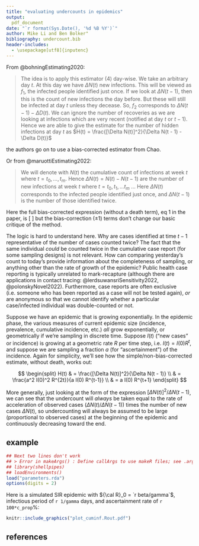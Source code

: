 ```yaml
---
title: "evaluating undercounts in epidemics"
output:
  pdf_document
date: "`r format(Sys.Date(), '%d %B %Y')`"
author: Mike Li and Ben Bolker"
bibliography: undercount.bib
header-includes:
  - \usepackage[utf8]{inputenc}
---
```


From @bohningEstimating2020:

> The idea is to apply this estimator (4) day-wise. We take an arbitrary day $t$. At this day we have $\Delta N(t)$ new infections. This will be viewed as $f_1$, the infected people identified just once. If we look at $\Delta N(t - 1)$, then this is the count of new infections the day before. But these will still be infected at day $t$ unless they decease. So, $f_2$ corresponds to $\Delta N(t - 1) - \Delta D(t)$. We can ignore the number of recoveries as we are looking at infections which are very recent (notified at day $t$ or $t - 1$). Hence we are able to give the estimate for the number of hidden infections at day $t$ as $H(t) = \frac{[\Delta N(t)]^2}{\Delta N(t - 1) - \Delta D(t)}$

the authors go on to use a bias-corrected estimator from Chao.

Or from @maruottiEstimating2022:

> We will denote with $N(t)$ the cumulative count of infections at week $t$ where $t = t_0, \dots, t_m$. Hence $\Delta N (t) = N(t) -N(t-1)$ are the number of  new  infections at week $t$ where $t = t_0, t_1,  \dots t_m$ ... Here $\Delta N(t)$ corresponds to the infected people identified just once, and $\Delta N(t-1)$  is the  number  of  those  identified  twice. 

Here the full bias-corrected expression (without a death term), eq 1 in the paper, is
\[
\frac{\Delta N(t) (\Delta N(t) - 1)}{1 + \Delta N(t-1)}
\]
but the bias-correction ($\pm 1$) terms don't change our basic critique of the method.

The logic is hard to understand here. Why are cases identified at time $t-1$ representative of the number of cases counted twice? The fact that the same individual *could* be counted twice in the cumulative case report (for some sampling designs) is not relevant. How can comparing yesterday's count to today's provide information about the completeness of sampling, or anything other than the rate of growth of the epidemic? Public health case reporting is typically unrelated to mark-recapture (although there are applications in contact tracing: @lerdsuwansriSensitivity2022, @polonskyNovel2022). Furthermore, case reports are often exclusive (i.e. someone who has been reported as a case will not be tested again), *or* are anonymous so that we cannot identify whether a particular case/infected individual was double-counted or not.

Suppose we have an epidemic that is growing exponentially. In the epidemic phase, the various measures of current epidemic size (incidence, prevalence, cumulative incidence, etc.) *all* grow exponentially, or geometrically if we're sampling in discrete time. Suppose $I(t)$ ("new cases" or incidence) is growing at a geometric rate $R$ per time step, i.e. $I(t) = I(0) R^t$, and suppose we are sampling a fraction $a$ (for "ascertainment") of the incidence. Again for simplicity, we'll see how the simple/non-bias-corrected estimate, without death, works out:

$$
\begin{split}
H(t) & = \frac{[\Delta N(t)]^2}{\Delta N(t - 1)} \\
& = \frac{a^2 I(0)^2 R^{2t}}{a I(0) R^{t-1}} \\
& = a I(0) R^{t+1}
\end{split}
$$

More generally, just looking at the form of the expression $[\Delta N(t)]^2/\Delta N(t - 1)$, we can see that the undercount will *always* be taken equal to the rate of acceleration of observed cases ($\Delta N(t)/\Delta N(t-1)$) times the number of new cases $\Delta N(t)$, so undercounting will always be assumed to be large (proportional to observed cases) at the beginning of the epidemic and continuously decreasing toward the end.

## example

```r
## Next two lines don't work
## > Error in makeArgs() : Define callArgs to use makeR files; see .args file?
## library(shellpipes)
## loadEnvironments()
load("parameters.rda")
options(digits = 2)
```

Here is a simulated SIR epidemic with ${\cal R}_0 = `r beta/gamma`$, infectious period of `r 1/gamma` days, and ascertainment rate of `r 100*c_prop`%:

```r
knitr::include_graphics("plot_cuminf.Rout.pdf")
```

## references

